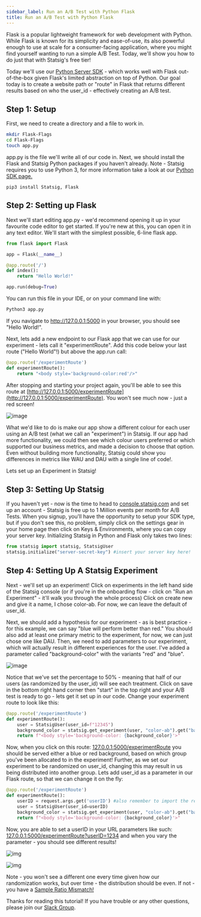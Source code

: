 ```yaml
---
sidebar_label: Run an A/B Test with Python Flask
title: Run an A/B Test with Python Flask
---
```


Flask is a popular lightweight framework for web development with Python. While Flask is known for its simplicity and ease-of-use, its also powerful enough to use at scale for a consumer-facing application, where you might find yourself wanting to run a simple A/B Test. Today, we'll show you how to do just that with Statsig's free tier!

Today we'll use our [Python Server SDK](https://docs.statsig.com/server/pythonSDK) - which works well with Flask out-of-the-box given Flask's limited abstraction on top of Python. Our goal today is to create a website path or "route" in Flask that returns different results based on who the user_id - effectively creating an A/B test. 

## Step 1: Setup

First, we need to create a directory and a file to work in. 

```zsh
mkdir Flask-Flags
cd Flask-Flags
touch app.py
```

app.py is the file we'll write all of our code in. Next, we should install the Flask and Statsig Python packages if you haven't already. Note - Statsig requires you to use Python 3, for more information take a look at our [Python SDK page.](https://docs.statsig.com/server/pythonSDK)

```
pip3 install Statsig, Flask
```

## Step 2: Setting up Flask
Next we'll start editing app.py - we'd recommend opening it up in your favourite code editor to get started. If you're new at this, you can open it in any text editor. We'll start with the simplest possible, 6-line flask app. 

```Python 
from flask import Flask

app = Flask(__name__)

@app.route('/')
def index():
    return "Hello World!"

app.run(debug=True)
```

You can run this file in your IDE, or on your command line with:

```zsh
Python3 app.py
```

If you navigate to http://127.0.0.1:5000 in your browser, you should see "Hello World!".

Next, lets add a new endpoint to our Flask app that we can use for our experiment - lets call it "experimentRoute". Add this code below your last route ("Hello World"!) but above the app.run call:

```Python
@app.route('/experimentRoute')
def experimentRoute():
    return "<body style='background-color:red'/>"
```

After stopping and starting your project again, you'll be able to see this route at [http://127.0.0.1:5000/experimentRoute](http://127.0.0.1:5000/experimentRoute). You won't see much now - just a red screen!

![image](/img/red_backgroundcolor.png)

What we'd like to do is make our app show a different colour for each user using an A/B test (what we call an "experiment") in Statsig. If our app had more functionality, we could then see which colour users preferred or which supported our business metrics, and made a decision to choose that option. Even without building more functionality, Statsig could show you differences in metrics like WAU and DAU with a single line of code!.

Lets set up an Experiment in Statsig!

## Step 3: Setting Up Statsig

If you haven't yet - now is the time to head to [console.statsig.com](http://console.statsig.com) and set up an account - Statsig is free up to 1 Million events per month for A/B Tests. When you signup, you'll have the opportunity to setup your SDK type, but if you don't see this, no problem, simply click on the settings gear in your home page then click on Keys & Environments, where you can copy your server key. Initializing Statsig in Python and Flask only takes two lines:

```Python
from statsig import statsig, StatsigUser
statsig.initialize("server-secret-key") #insert your server key here!
```

## Step 4: Setting Up A Statsig Experiment

Next - we'll set up an experiment! Click on experiments in the left hand side of the Statsig console (or if you're in the onboarding flow - click on "Run an Experiment" - it'll walk you through the whole process) Click on create new and give it a name, I chose color-ab. For now, we can leave the default of user_id. 

Next, we should add a hypothesis for our experiment - as is best practice - for this example, we can say "blue will perform better than red." You should also add at least one primary metric to the experiment, for now, we can just chose one like DAU. Then, we need to add parameters to our experiment, which will actually result in different experiences for the user. I've added a parameter called "background-color" with the variants "red" and "blue".

![image](/img/redblue_abtest.png)

Notice that we've set the percentage to 50% - meaning that half of our users (as randomized by the user_id) will see each treatment. Click on save in the bottom right hand corner then "start" in the top right and your A/B test is ready to go - lets get it set up in our code. Change your experiment route to look like this:

```Python 
@app.route('/experimentRoute')
def experimentRoute():
    user = StatsigUser(user_id=f"12345")
    background_color = statsig.get_experiment(user, "color-ab").get("background-color", "green")
    return f"<body style='background-color: {background_color}'>"
```

Now, when you click on this route: [127.0.0.1:5000/experimentRoute](http://127.0.0.1:5000/experimentRoute) you should be served either a blue or red background, based on which group you've been allocated to in the experiment! Further, as we set our experiment to be randomized on user_id, changing this may result in us being distributed into another group. Lets add user_id as a parameter in our Flask route, so that we can change it on the fly:

```Python
@app.route('/experimentRoute')
def experimentRoute():
    userID = request.args.get('userID') #also remember to import the request object from the Flask module!
    user = StatsigUser(user_id=userID)
    background_color = statsig.get_experiment(user, "color-ab").get("background-color", "green")
    return f"<body style='background-color: {background_color}'>"
```

Now, you are able to set a userID in your URL parameters like such: [127.0.0.1:5000/experimentRoute?userID=1234](http://127.0.0.1:5000/experimentRoute?userID=1234) and when you vary the parameter - you should see different results! 

![img](/img/red_exposure.png)

![img](/img/blue_exposure.png)

Note - you won't see a different one every time given how our randomization works, but over time - the distribution should be even. If not - you have a [Sample Ratio Mismatch!](https://www.statsig.com/blog/sample-ratio-mismatch)

Thanks for reading this tutorial! If you have trouble or any other questions, please join our [Slack Group](https://statsig.com/slack).

